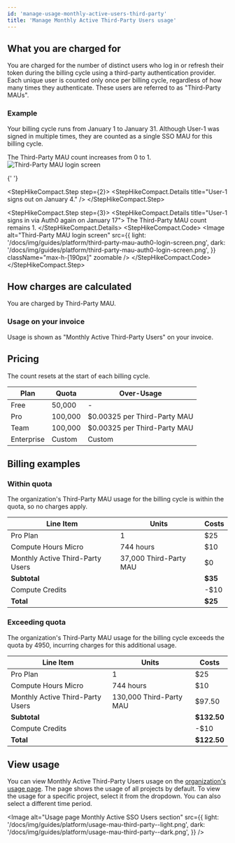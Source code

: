 ```yaml
---
id: 'manage-usage-monthly-active-users-third-party'
title: 'Manage Monthly Active Third-Party Users usage'
---
```


## What you are charged for

You are charged for the number of distinct users who log in or refresh their token during the billing cycle using a third-party authentication provider. Each unique user is counted only once per billing cycle, regardless of how many times they authenticate. These users are referred to as "Third-Party MAUs".

### Example

Your billing cycle runs from January 1 to January 31. Although User-1 was signed in multiple times, they are counted as a single SSO MAU for this billing cycle.

<StepHikeCompact>
  <StepHikeCompact.Step step={1}>
    <StepHikeCompact.Details title="User-1 signs in via Auth0 on January 3">
      The Third-Party MAU count increases
      from 0 to 1.
    </StepHikeCompact.Details>
    <StepHikeCompact.Code>
      <Image
        alt="Third-Party MAU login screen"
        src={{
          light: '/docs/img/guides/platform/third-party-mau-auth0-login-screen.png',
          dark: '/docs/img/guides/platform/third-party-mau-auth0-login-screen.png',
        }}
        className="max-h-[190px]"
        zoomable
      />
    </StepHikeCompact.Code>
  </StepHikeCompact.Step>

{' '}

<StepHikeCompact.Step step={2}>
  <StepHikeCompact.Details title="User-1 signs out on January 4." />
</StepHikeCompact.Step>

  <StepHikeCompact.Step step={3}>
    <StepHikeCompact.Details title="User-1 signs in via Auth0 again on January 17">
      The Third-Party MAU count remains 1.
    </StepHikeCompact.Details>
    <StepHikeCompact.Code>
      <Image
        alt="Third-Party MAU login screen"
        src={{
          light: '/docs/img/guides/platform/third-party-mau-auth0-login-screen.png',
          dark: '/docs/img/guides/platform/third-party-mau-auth0-login-screen.png',
        }}
        className="max-h-[190px]"
        zoomable
      />
    </StepHikeCompact.Code>
  </StepHikeCompact.Step>
</StepHikeCompact>

## How charges are calculated

You are charged by Third-Party MAU.

### Usage on your invoice

Usage is shown as "Monthly Active Third-Party Users" on your invoice.

## Pricing

<PricingMauThirdParty />

<Admonition type="note">

The count resets at the start of each billing cycle.

</Admonition>

| Plan       | Quota   | Over-Usage                   |
| ---------- | ------- | ---------------------------- |
| Free       | 50,000  | -                            |
| Pro        | 100,000 | $0.00325 per Third-Party MAU |
| Team       | 100,000 | $0.00325 per Third-Party MAU |
| Enterprise | Custom  | Custom                       |

## Billing examples

### Within quota

The organization's Third-Party MAU usage for the billing cycle is within the quota, so no charges apply.

| Line Item                        | Units                  | Costs   |
| -------------------------------- | ---------------------- | ------- |
| Pro Plan                         | 1                      | $25     |
| Compute Hours Micro              | 744 hours              | $10     |
| Monthly Active Third-Party Users | 37,000 Third-Party MAU | $0      |
| **Subtotal**                     |                        | **$35** |
| Compute Credits                  |                        | -$10    |
| **Total**                        |                        | **$25** |

### Exceeding quota

The organization's Third-Party MAU usage for the billing cycle exceeds the quota by 4950, incurring charges for this additional usage.

| Line Item                        | Units                   | Costs       |
| -------------------------------- | ----------------------- | ----------- |
| Pro Plan                         | 1                       | $25         |
| Compute Hours Micro              | 744 hours               | $10         |
| Monthly Active Third-Party Users | 130,000 Third-Party MAU | $97.50      |
| **Subtotal**                     |                         | **$132.50** |
| Compute Credits                  |                         | -$10        |
| **Total**                        |                         | **$122.50** |

## View usage

You can view Monthly Active Third-Party Users usage on the [organization's usage page](https://supabase.com/dashboard/org/_/usage). The page shows the usage of all projects by default. To view the usage for a specific project, select it from the dropdown. You can also select a different time period.

<Image
  alt="Usage page Monthly Active SSO Users section"
  src={{
    light: '/docs/img/guides/platform/usage-mau-third-party--light.png',
    dark: '/docs/img/guides/platform/usage-mau-third-party--dark.png',
  }}
/>
